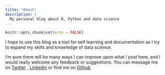 ```yaml
---
title: "About"
description: |
  My personal blog about R, Python and data science
---
```


```r
knitr::opts_chunk$set(echo = FALSE)
```

I hope to use this blog as a tool for self learning and documentation as I try to expand my skills and knowledge of data science.

I'm sure there will be many ways I can improve upon what I post here, and I would really welcome any feedback or suggestions. You can message me on [Twitter](https://twitter.com/randhirbilkhu) , [Linkedin](https://www.linkedin.com/in/rbilkhu/) or find me on [Github](https://github.com/RandhirBilkhu)
